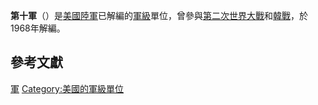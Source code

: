 {{Multiple issues|
{{Unreferenced|time=2021-02-20T07:56:42+00:00}}
{{Expand language|1=en|time=2021-02-20T09:00:59+00:00}}
}}
{{Infobox military unit
|unit_name=第十軍<br />X Corps
|image= [[File:US_X_Corps_SSI.png|200px]]
|caption=美國陸軍第十軍臂章
|dates= 1942年–1946年<br />1950年–1968年
|country= {{flag|United States}}
|效忠 = [[美國聯邦政府|美國聯邦政府]]
|軍種 ={{flagicon image|Flag of the United States Army (unofficial proportions).svg}} [[美國陸軍|美國陸軍]]
|type= 
|role= 
|size= 
|command_structure= 
|current_commander= 
|garrison= 
|equipment= 
|ceremonial_chief= 
|colonel_of_the_regiment= 
|nickname=
|patron= 
|motto=
|colors= 
|march= 
|mascot= 
|battles= [[第二次世界大戰|第二次世界大戰]]<br />[[韓戰|韓戰]]
|anniversaries= 
|decorations= 
|battle_honours= 
<!-- Commanders -->
|commander1=
|commander1_label=
|commander2= 
|commander2_label=
|commander3=
|commander3_label= 
|commander4= 
|commander4_label= 
<!-- Insignia -->
|identification_symbol          = 
|identification_symbol_label    =
|identification_symbol_2        = 
|identification_symbol_2_label  = 
}} 
'''第十軍'''（{{lang-en|X Corps}}）是[[美國陸軍|美國陸軍]]已解編的[[軍_(軍隊)|軍級]]單位，曾參與[[第二次世界大戰|第二次世界大戰]]和[[韓戰|韓戰]]，於1968年解編。

==參考文獻==
{{reflist}}

[[Category:美國陸軍單位與編制|軍]]
[[Category:美國的軍級單位|Category:美國的軍級單位]]